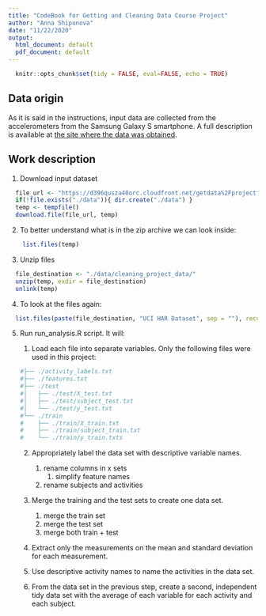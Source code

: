 ```yaml
---
title: "CodeBook for Getting and Cleaning Data Course Project"
author: "Anna Shipunova"
date: "11/22/2020"
output:
  html_document: default
  pdf_document: default
---
```


```r
  knitr::opts_chunk$set(tidy = FALSE, eval=FALSE, echo = TRUE)
```

## Data origin

As it is said in the instructions, input data are collected from the accelerometers from the Samsung Galaxy S smartphone. A full description is available at [the site where the data was obtained](http://archive.ics.uci.edu/ml/datasets/Human+Activity+Recognition+Using+Smartphones).

## Work description

1. Download input dataset

```r
  file_url <- "https://d396qusza40orc.cloudfront.net/getdata%2Fprojectfiles%2FUCI%20HAR%20Dataset.zip"
  if(!file.exists("./data")){ dir.create("./data") }
  temp <- tempfile()
  download.file(file_url, temp)
```
  
2. To better understand what is in the zip archive we can look inside:
  
```r
    list.files(temp)
```

3. Unzip files

```r
  file_destination <- "./data/cleaning_project_data/"
  unzip(temp, exdir = file_destination)
  unlink(temp)
```

4. To look at the files again:

```r
  list.files(paste(file_destination, "UCI HAR Dataset", sep = ""), recursive = T)
```

5. Run run_analysis.R script. It will:

    1. Load each file into separate variables.
        Only the following files were used in this project:
    
    ```r
#├── ./activity_labels.txt
#├── ./features.txt
#├── ./test
#│   ├── ./test/X_test.txt
#│   ├── ./test/subject_test.txt
#│   └── ./test/y_test.txt
#└── ./train
#    ├── ./train/X_train.txt
#    ├── ./train/subject_train.txt
#    └── ./train/y_train.txts
    ```

    2. Appropriately label the data set with descriptive variable names.
        1. rename columns in x sets
            1. simplify feature names
        2. rename subjects and activities
      
    3. Merge the training and the test sets to create one data set.
        1. merge the train set
        2. merge the test set
        3. merge both train + test

    4. Extract only the measurements on the mean and standard deviation for each measurement.
    
    5. Use descriptive activity names to name the activities in the data set.
    
    6. From the data set in the previous step, create a second, independent tidy data set with the average of each variable for each activity and each subject.

    




